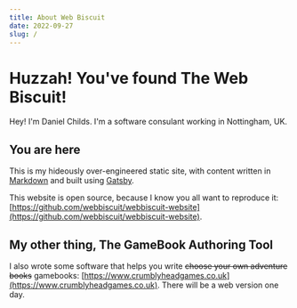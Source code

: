 ```yaml
---
title: About Web Biscuit
date: 2022-09-27
slug: /
---
```


# Huzzah! You've found The Web Biscuit!

Hey! I'm Daniel Childs. I'm a software consulant working in Nottingham, UK.

## You are here

This is my hideously over-engineered static site, with content written in [Markdown](https://daringfireball.net/projects/markdown/) and built using [Gatsby](https://www.gatsbyjs.com/).

This website is open source, because I know you all want to reproduce it: [https://github.com/webbiscuit/webbiscuit-website](https://github.com/webbiscuit/webbiscuit-website).

## My other thing, The GameBook Authoring Tool

I also wrote some software that helps you write <s>choose your own adventure books</s> gamebooks: [https://www.crumblyheadgames.co.uk](https://www.crumblyheadgames.co.uk). There will be a web version one day.

